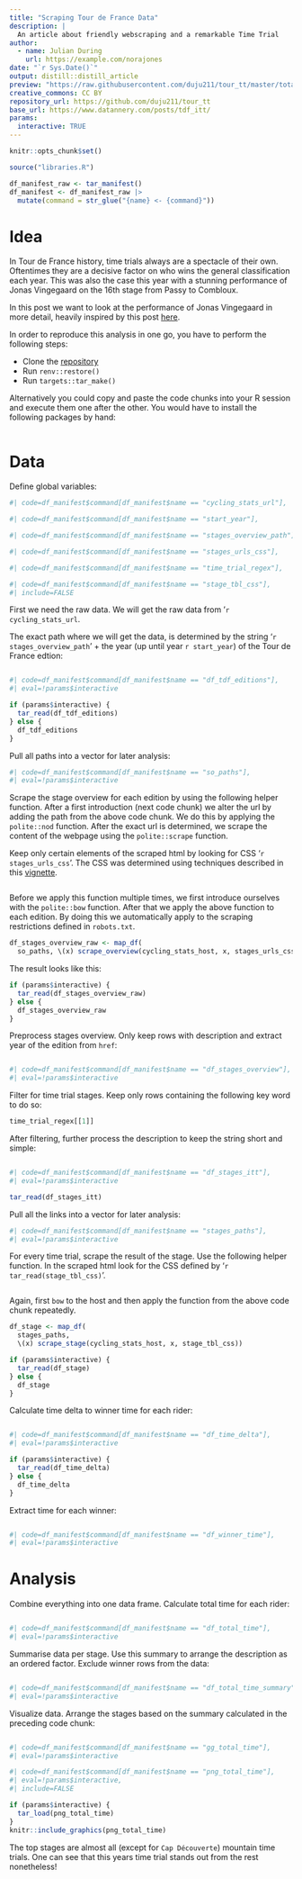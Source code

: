 ```yaml
---
title: "Scraping Tour de France Data"
description: |
  An article about friendly webscraping and a remarkable Time Trial
author:
  - name: Julian During
    url: https://example.com/norajones
date: "`r Sys.Date()`"
output: distill::distill_article
preview: "https://raw.githubusercontent.com/duju211/tour_tt/master/total_time.png"
creative_commons: CC BY
repository_url: https://github.com/duju211/tour_tt
base_url: https://www.datannery.com/posts/tdf_itt/
params:
  interactive: TRUE
---
```


```r
knitr::opts_chunk$set()
```

```r
source("libraries.R")

df_manifest_raw <- tar_manifest()
df_manifest <- df_manifest_raw |>
  mutate(command = str_glue("{name} <- {command}"))
```


# Idea

In Tour de France history, time trials always are a spectacle of their own.
Oftentimes they are a decisive factor on who wins the general classification
each year. This was also the case this year with a stunning performance of
Jonas Vingegaard on the 16th stage from Passy to Combloux.

In this post we want to look at the performance of Jonas
Vingegaard in more detail, heavily inspired by this post 
[here](https://www.reddit.com/r/peloton/comments/153ys8r/most_dominant_tt_performances_in_the_tdf_since/?utm_source=share&utm_medium=android_app&utm_name=androidcss&utm_term=3&utm_content=share_button).

In order to reproduce this analysis in one go,
you have to perform the following steps:

* Clone the [repository](https://github.com/duju211/tour_tt)
* Run `renv::restore()`
* Run `targets::tar_make()`

Alternatively you could copy and paste the code chunks into your R session
and execute them one after the other.
You would have to install the following packages by hand:

```r
```

# Data

Define global variables:

```r
#| code=df_manifest$command[df_manifest$name == "cycling_stats_url"],
```

```r
#| code=df_manifest$command[df_manifest$name == "start_year"],
```

```r
#| code=df_manifest$command[df_manifest$name == "stages_overview_path"],
```

```r
#| code=df_manifest$command[df_manifest$name == "stages_urls_css"],
```

```r
#| code=df_manifest$command[df_manifest$name == "time_trial_regex"],
```

```r
#| code=df_manifest$command[df_manifest$name == "stage_tbl_css"],
#| include=FALSE
```

First we need the raw data. We will get the raw data from
'`r cycling_stats_url`.

The exact path where we will get the data, is determined by the string
'`r stages_overview_path`' + the year
(up until year `r start_year`) of the Tour de France edtion:

```r
```

```r
#| code=df_manifest$command[df_manifest$name == "df_tdf_editions"],
#| eval=!params$interactive
```

```r
if (params$interactive) {
  tar_read(df_tdf_editions)
} else {
  df_tdf_editions
}
```

Pull all paths into a vector for later analysis:

```r
#| code=df_manifest$command[df_manifest$name == "so_paths"],
#| eval=!params$interactive
```

Scrape the stage overview for each edition by using the following helper
function.
After a first introduction (next code chunk) we alter the url by adding the
path from the above code chunk.
We do this by applying the `polite::nod` function.
After the exact url is determined, we scrape the content of the webpage using
the `polite::scrape` function.

Keep only certain elements of the scraped html by looking
for CSS '`r stages_urls_css`'. The CSS was determined using
techniques described in this [vignette](`r tar_read(rvest_url)`).

```r
```

Before we apply this function multiple times, we first introduce ourselves with
the `polite::bow` function. After that we apply the above function to each
edition. By doing this we automatically apply to the
scraping restrictions defined in `robots.txt`.

```r
df_stages_overview_raw <- map_df(
  so_paths, \(x) scrape_overview(cycling_stats_host, x, stages_urls_css))
```

The result looks like this:

```r
if (params$interactive) {
  tar_read(df_stages_overview_raw)
} else {
  df_stages_overview_raw
}
```

Preprocess stages overview. Only keep rows with description and extract year
of the edition from `href`:

```r
```

```r
#| code=df_manifest$command[df_manifest$name == "df_stages_overview"],
#| eval=!params$interactive
```

Filter for time trial stages. Keep only rows containing the following key word
to do so:

```r
time_trial_regex[[1]]
```

 After filtering, further process
the description to keep the string short and simple:

```r
```

```r
#| code=df_manifest$command[df_manifest$name == "df_stages_itt"],
#| eval=!params$interactive
```


```r
tar_read(df_stages_itt)
```

Pull all the links into a vector for later analysis:

```r
#| code=df_manifest$command[df_manifest$name == "stages_paths"],
#| eval=!params$interactive
```

For every time trial, scrape the result of the stage. Use the following helper
function. In the scraped html look for the CSS defined by
'`r tar_read(stage_tbl_css)`'.

```r
```

Again, first `bow` to the host and then apply the function from the
above code chunk repeatedly.

```r
df_stage <- map_df(
  stages_paths,
  \(x) scrape_stage(cycling_stats_host, x, stage_tbl_css))
```

```r
if (params$interactive) {
  tar_read(df_stage)
} else {
  df_stage
}
```

Calculate time delta to winner time for each rider:

```r
```

```r
#| code=df_manifest$command[df_manifest$name == "df_time_delta"],
#| eval=!params$interactive
```

```r
if (params$interactive) {
  tar_read(df_time_delta)
} else {
  df_time_delta
}
```

Extract time for each winner:

```r
```

```r
#| code=df_manifest$command[df_manifest$name == "df_winner_time"],
#| eval=!params$interactive
```


# Analysis

Combine everything into one data frame. Calculate total time for each rider:

```r
```

```r
#| code=df_manifest$command[df_manifest$name == "df_total_time"],
#| eval=!params$interactive
```


Summarise data per stage. Use this summary to arrange the description as an
ordered factor. Exclude winner rows from the data:

```r
```

```r
#| code=df_manifest$command[df_manifest$name == "df_total_time_summary"],
#| eval=!params$interactive
```


Visualize data. Arrange the stages based on the summary calculated in the
preceding code chunk:

```r
```

```r
#| code=df_manifest$command[df_manifest$name == "gg_total_time"],
#| eval=!params$interactive
```

```r
#| code=df_manifest$command[df_manifest$name == "png_total_time"],
#| eval=!params$interactive,
#| include=FALSE
```

```r
if (params$interactive) {
  tar_load(png_total_time)
}
knitr::include_graphics(png_total_time)
```

The top stages are almost all (except for `Cap Découverte`) mountain time
trials. One can see that this years time trial stands out from the rest
nonetheless!
